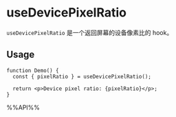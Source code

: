 # useDevicePixelRatio

`useDevicePixelRatio` 是一个返回屏幕的设备像素比的 hook。

## Usage

```tsx live
function Demo() {
  const { pixelRatio } = useDevicePixelRatio();

  return <p>Device pixel ratio: {pixelRatio}</p>;
}
```

%%API%%
